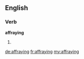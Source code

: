 ==English==

===Verb===
'''affraying'''
# {{present participle of|affray}}

[[de:affraying]]
[[fr:affraying]]
[[my:affraying]]